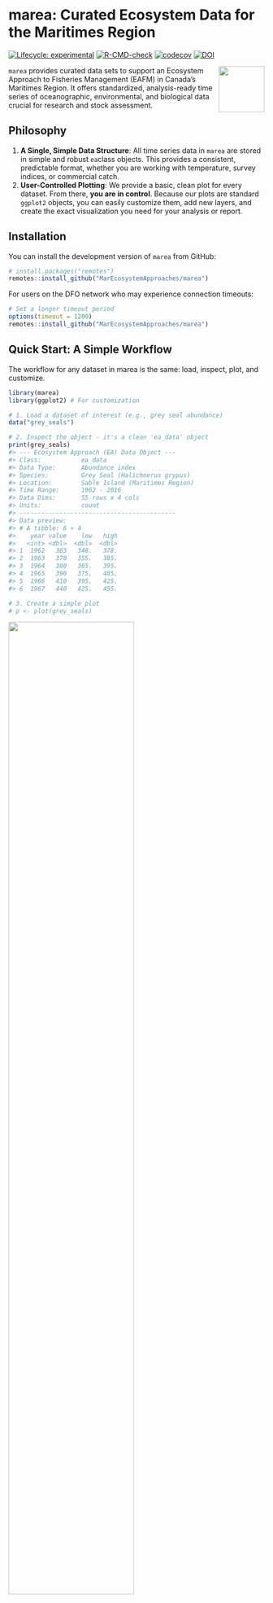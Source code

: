 # marea: Curated Ecosystem Data for the Maritimes Region

<!-- badges: start -->
[![Lifecycle: experimental](https://img.shields.io/badge/lifecycle-experimental-orange.svg)](https://lifecycle.r-lib.org/articles/stages.html#experimental)
[![R-CMD-check](https://github.com/MarEcosystemApproaches/marea/actions/workflows/R-CMD-check.yaml/badge.svg)](https://github.com/MarEcosystemApproaches/marea/actions/workflows/R-CMD-check.yaml)
[![codecov](https://codecov.io/gh/MarEcosystemApproaches/marea/graph/badge.svg?token=93afkFJUVL)](https://codecov.io/gh/MarEcosystemApproaches/marea)
[![DOI](https://zenodo.org/badge/DOI/10.5281/zenodo.15706086.svg)](https://doi.org/10.5281/zenodo.15706086)
<!-- badges: end -->

<img src="man/figures/marea_logo_jupijkam.png" align="right" height="90"/>

`marea` provides curated data sets to support an Ecosystem Approach to Fisheries Management (EAFM) in Canada's Maritimes Region. It offers standardized, analysis-ready time series of oceanographic, environmental, and biological data crucial for research and stock assessment.

## Philosophy


1.  **A Single, Simple Data Structure**: All time series data in `marea` are stored in simple and robust `ea`class objects. This provides a consistent, predictable format, whether you are working with temperature, survey indices, or commercial catch.
2.  **User-Controlled Plotting**: We provide a basic, clean plot for every dataset. From there, **you are in control**. Because our plots are standard `ggplot2` objects, you can easily customize them, add new layers, and create the exact visualization you need for your analysis or report.


## Installation

You can install the development version of `marea` from GitHub:

```r
# install.packages("remotes")
remotes::install_github("MarEcosystemApproaches/marea")
```

For users on the DFO network who may experience connection timeouts:

```r
# Set a longer timeout period
options(timeout = 1200)
remotes::install_github("MarEcosystemApproaches/marea")
```

## Quick Start: A Simple Workflow

The workflow for any dataset in marea is the same: load, inspect, plot, and customize.

```r
library(marea)
library(ggplot2) # For customization

# 1. Load a dataset of interest (e.g., grey seal abundance)
data("grey_seals")

# 2. Inspect the object - it's a clean 'ea_data' object
print(grey_seals)
#> --- Ecosystem Approach (EA) Data Object ---
#> Class:           ea_data 
#> Data Type:       Abundance index 
#> Species:         Grey Seal (Halichoerus grypus) 
#> Location:        Sable Island (Maritimes Region)
#> Time Range:      1962 - 2016 
#> Data Dims:       55 rows x 4 cols 
#> Units:           count 
#> -------------------------------------------
#> Data preview:
#> # A tibble: 6 × 4
#>    year value    low   high
#>   <int> <dbl>  <dbl>  <dbl>
#> 1  1962   363   348.   378.
#> 2  1963   370   355.   385.
#> 3  1964   380   365.   395.
#> 4  1965   390   375.   405.
#> 5  1966   410   395.   425.
#> 6  1967   440   425.   455.

# 3. Create a simple plot
# p <- plot(grey_seals)

```

<img src="man/figures/README-grey-seals-base.png" width="70%" />

```r
# 4. Customize it! Add a confidence ribbon and improve the labels.
# The 'low' and 'high' columns are right there in the data frame.
#custom_plot <- base_plot +
 # geom_ribbon(aes(ymin = low, ymax = high), fill = "skyblue", alpha = 0.5) +
  #labs(
   # title = "Grey Seal Abundance on Sable Island",
    #y = "Estimated Pup Production (count)"
  #) +
  #theme_bw()


```

## Available Data

marea includes a growing list of curated data products. Use marea_metadata() to see what's available.

```r
library(knitr)
kable(marea_metadata())
```

## Documentation

For detailed examples, data sources, and methodologies, please see our vignettes:

*Understanding Generic EA Data Classes*: A guide to the ea classes and the package philosophy.

*Plotting EA Classes*: Examples and details of how to plot ea class objects.

## Citation

If you use marea in a publication, please cite it. You can get the current citation information by running:

```r
citation("marea")
```

## Contributing

We welcome contributions! If you have suggestions, find a bug, or would like to contribute a new dataset, please see our contribution guidelines and open an issue on GitHub.

## Related Work

This package is part of a coordinated effort across DFO regions to standardize access to ecosystem data for fisheries management:

[pacea](https://github.com/pbs-assess/PACea/) - Pacific ecosystem data

[gslea](https://github.com/duplisea/gslea/) - Gulf of St. Lawrence ecosystem data


## Acknowledgments

We acknowledge that this work is done in the traditional and unceded territory of indigenous people who have cared for this land and water for time immemorial. We thank Fisheries and Oceans Canada for funding and acknowledge the many data providers and scientists whose work makes this package possible. 

Special thanks to the oce package team for inspiring the design of the `ea` class system.

Kelley D, Richards C (2025). oce: Analysis of Oceanographic Data. R package version 1.8-4, https://dankelley.github.io/oce/.